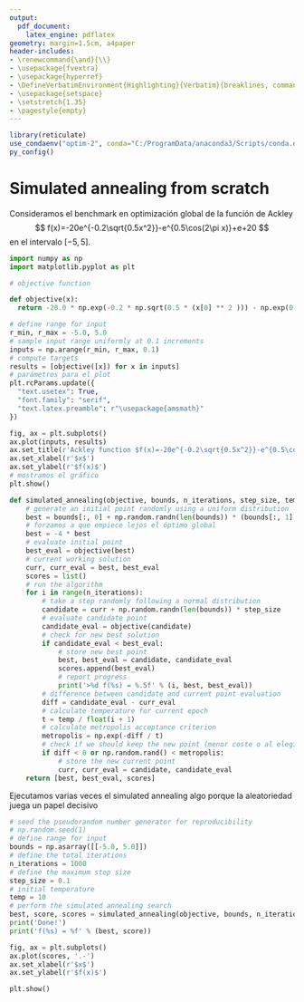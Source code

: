 ```yaml
---
output:
  pdf_document:
    latex_engine: pdflatex
geometry: margin=1.5cm, a4paper
header-includes:
- \renewcommand{\and}{\\}
- \usepackage{fvextra}
- \usepackage{hyperref}
- \DefineVerbatimEnvironment{Highlighting}{Verbatim}{breaklines, commandchars=\\\{\}}
- \usepackage{setspace}
- \setstretch{1.35}
- \pagestyle{empty}
---
```


```r
library(reticulate)
use_condaenv("optim-2", conda="C:/ProgramData/anaconda3/Scripts/conda.exe", required = TRUE)
py_config()
```

# Simulated annealing from scratch

Consideramos el benchmark en optimización global de la función de Ackley
$$
f(x)=-20e^{-0.2\sqrt{0.5x^2}}-e^{0.5\cos(2\pi x)}+e+20
$$
en el intervalo $[-5,5]$.

```python
import numpy as np
import matplotlib.pyplot as plt

# objective function

def objective(x):
  return -20.0 * np.exp(-0.2 * np.sqrt(0.5 * (x[0] ** 2 ))) - np.exp(0.5 * (np.cos( 2 * np.pi * x[0]))) + np.e + 20

# define range for input
r_min, r_max = -5.0, 5.0
# sample input range uniformly at 0.1 increments
inputs = np.arange(r_min, r_max, 0.1)
# compute targets
results = [objective([x]) for x in inputs]
# parámetros para el plot
plt.rcParams.update({
  "text.usetex": True,
  "font.family": "serif",
  "text.latex.preamble": r"\usepackage{amsmath}"
})

fig, ax = plt.subplots()
ax.plot(inputs, results)
ax.set_title(r'Ackley function $f(x)=-20e^{-0.2\sqrt{0.5x^2}}-e^{0.5\cos(2\pi x)}+e+20$')
ax.set_xlabel(r'$x$')
ax.set_ylabel(r'$f(x)$')
# mostramos el gráfico
plt.show()
```

```python
def simulated_annealing(objective, bounds, n_iterations, step_size, temp):
    # generate an initial point randomly using a uniform distribution
    best = bounds[:, 0] + np.random.randn(len(bounds)) * (bounds[:, 1] - bounds[:, 0])
    # forzamos a que empiece lejos el óptimo global
    best = -4 * best
    # evaluate initial point
    best_eval = objective(best)
    # current working solution
    curr, curr_eval = best, best_eval
    scores = list()
    # run the algorithm
    for i in range(n_iterations):
        # take a step randomly following a normal distribution
        candidate = curr + np.random.randn(len(bounds)) * step_size
        # evaluate candidate point
        candidate_eval = objective(candidate)
        # check for new best solution
        if candidate_eval < best_eval:
            # store new best point
            best, best_eval = candidate, candidate_eval
            scores.append(best_eval)
            # report progress
            print('>%d f(%s) = %.5f' % (i, best, best_eval))
        # difference between candidate and current point evaluation
        diff = candidate_eval - curr_eval
        # calculate temperature for current epoch
        t = temp / float(i + 1)
        # calculate metropolis acceptance criterion
        metropolis = np.exp(-diff / t)
        # check if we should keep the new point (menor coste o al elegir un número aleatorio)
        if diff < 0 or np.random.rand() < metropolis:
            # store the new current point
            curr, curr_eval = candidate, candidate_eval
    return [best, best_eval, scores]
```
Ejecutamos varias veces el simulated annealing algo porque la aleatoriedad juega un papel decisivo
```python
# seed the pseudorandom number generator for reproducibility
# np.random.seed(1)
# define range for input
bounds = np.asarray([[-5.0, 5.0]])
# define the total iterations
n_iterations = 1000
# define the maximum step size
step_size = 0.1
# initial temperature
temp = 10
# perform the simulated annealing search
best, score, scores = simulated_annealing(objective, bounds, n_iterations, step_size, temp)
print('Done!')
print('f(%s) = %f' % (best, score))

fig, ax = plt.subplots()
ax.plot(scores, '.-')
ax.set_xlabel(r'$x$')
ax.set_ylabel(r'$f(x)$')

plt.show()
```

